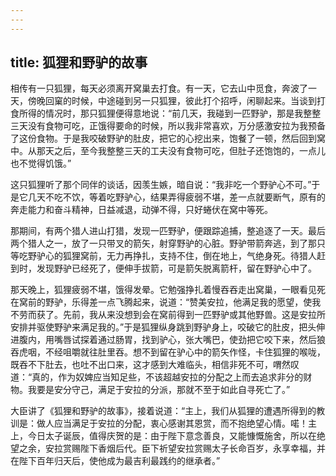 ```yaml
---
---
---
```

title: 狐狸和野驴的故事
---




相传有一只狐狸，每天必须离开窝巢去打食。有一天，它去山中觅食，奔波了一天，傍晚回窠的时候，中途碰到另一只狐狸，彼此打个招呼，闲聊起来。当谈到打食所得的情况时，那只狐狸便得意地说：“前几天，我碰到一匹野驴，那是我整整三天没有食物可吃，正饿得要命的时候，所以我非常喜欢，万分感激安拉为我预备了这份食物。于是我咬破野驴的肚皮，把它的心挖出来，饱餐了一顿，然后回到窝中。从那天之后，至今我整整三天的工夫没有食物可吃，但肚子还饱饱的，一点儿也不觉得饥饿。”

这只狐狸听了那个同伴的谈话，因羡生嫉，暗自说：“我非吃一个野驴心不可。”于是它几天不吃不饮，等着吃野驴心，结果弄得疲弱不堪，差一点就要断气，原有的奔走能力和奋斗精神，日益减退，动弹不得，只好蜷伏在窝中等死。

那期间，有两个猎人进山打猎，发现一匹野驴，便跟踪追捕，整追逐了一天。最后两个猎人之一，放了一只带叉的箭矢，射穿野驴的心脏。野驴带箭奔逃，到了那只等吃野驴心的狐狸窝前，无力再挣扎，支持不住，倒在地上，气绝身死。待猎人赶到时，发现野驴已经死了，便伸手拔箭，可是箭矢脱离箭杆，留在野驴心中了。

那天晚上，狐狸疲弱不堪，饿得发晕。它勉强挣扎着慢吞吞走出窝巢，一眼看见死在窝前的野驴，乐得差一点飞腾起来，说道：“赞美安拉，他满足我的愿望，使我不劳而获了。先前，我从来没想到会在窝前得到一匹野驴或其他野兽。这是安拉所安排并驱使野驴来满足我的。”于是狐狸纵身跳到野驴身上，咬破它的肚皮，把头伸进腹内，用嘴唇试探着通过肠胃，找到驴心，张大嘴巴，使劲把它咬下来，然后狼吞虎咽，不经咀嚼就往肚里吞。想不到留在驴心中的箭矢作怪，卡住狐狸的喉咙，既吞不下肚去，也吐不出口来，这才感到大难临头，相信非死不可，喟然叹道：“真的，作为奴婢应当知足些，不该超越安拉的分配之上而去追求非分的财物。我要是安分守己，满足于安拉的分派，那就不至于如此自寻死亡了。”

大臣讲了《狐狸和野驴的故事》，接着说道：“主上，我们从狐狸的遭遇所得到的教训是：做人应当满足于安拉的分配，衷心感谢其恩赏，而不抱绝望心情。喏！主上，今日太子诞辰，值得庆贺的是：由于陛下意念善良，又能慷慨施舍，所以在绝望之余，安拉赏赐陛下香烟后代。臣下祈望安拉赏赐太子长命百岁，永享幸福，并在陛下百年归天后，使他成为最吉利最践约的继承者。”